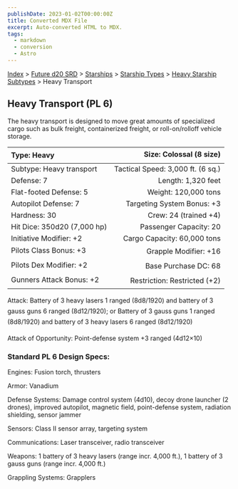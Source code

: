 ```yaml
---
publishDate: 2023-01-02T00:00:00Z
title: Converted MDX File
excerpt: Auto-converted HTML to MDX.
tags:
  - markdown
  - conversion
  - Astro
---
```


[Index](-index) > [Future d20 SRD](future-d20-srd-index) > [Starships](future-d20-srd-starships-index) > [Starship Types](future-d20-srd-starships-starship-types-index) > [Heavy Starship Subtypes](future-d20-srd-starships-starship-types-heavy-starship-subtypes-index) > Heavy Transport

## Heavy Transport (PL 6)

The heavy transport is designed to move great amounts of specialized cargo such as bulk freight, containerized freight, or roll-on/rolloff vehicle storage.

| Type: Heavy                 |           Size: Colossal (8 size) |
| :-------------------------- | --------------------------------: |
| Subtype: Heavy transport    | Tactical Speed: 3,000 ft. (6 sq.) |
| Defense: 7                  |                Length: 1,320 feet |
| Flat-footed Defense: 5      |              Weight: 120,000 tons |
| Autopilot Defense: 7        |        Targeting System Bonus: +3 |
| Hardness: 30                |             Crew: 24 (trained +4) |
| Hit Dice: 350d20 (7,000 hp) |            Passenger Capacity: 20 |
| Initiative Modifier: +2     |       Cargo Capacity: 60,000 tons |
| Pilots Class Bonus: +3      |             Grapple Modifier: +16 |
| Pilots Dex Modifier: +2     |              Base Purchase DC: 68 |
| Gunners Attack Bonus: +2    |      Restriction: Restricted (+2) |

Attack: Battery of 3 heavy lasers 1 ranged (8d8/1920) and battery of 3 gauss guns 6 ranged (8d12/1920); or Battery of 3 gauss guns 1 ranged (8d8/1920) and battery of 3 heavy lasers 6 ranged (8d12/1920)

Attack of Opportunity: Point-defense system +3 ranged (4d12×10)

### Standard PL 6 Design Specs:

Engines: Fusion torch, thrusters

Armor: Vanadium

Defense Systems: Damage control system (4d10), decoy drone launcher (2 drones), improved autopilot, magnetic field, point-defense system, radiation shielding, sensor jammer

Sensors: Class II sensor array, targeting system

Communications: Laser transceiver, radio transceiver

Weapons: 1 battery of 3 heavy lasers (range incr. 4,000 ft.), 1 battery of 3 gauss guns (range incr. 4,000 ft.)

Grappling Systems: Grapplers
